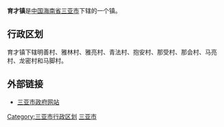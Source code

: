 {{unreferenced|time=2018-08-06T23:35:12+00:00}}
{{Infobox Settlement
| name = 育才镇
| image_skyline = 
| imagesize = 
| image_caption = 
| image_flag = 
| image_shield = 
| pushpin_map = 
| pushpin_label_position = bottom
| subdivision_type = 国家
| subdivision_name = {{CHN}}
| subdivision_type1 = [[中华人民共和国行政区划|省]]
| subdivision_name1 = [[海南省|海南省]]
| subdivision_type2 = [[海南省行政区划|市]]
| subdivision_name2 =  [[三亚市|三亚市]]
| elevation_m = 
| elevation_ft = 
| area_total_km2 = 
| population_as_of = 
| population_total = 
| population_density_km2 = 
| timezone = [[北京时间|北京时间]]
| utc_offset = +8
| timezone_DST = 
| utc_offset_DST = 
| latd = 
| latm = 
| lats = 
| latNS = 
| longd = 
| longm = 
| longs = 
| longEW = 
| postal_code_type = 邮政编码
| postal_code = 572002
| blank_name = 电话区号
| blank_info = 0898
| website = 
}}
'''育才镇'''是[[中国|中国]][[海南省|海南省]][[三亚市|三亚市]]下辖的一个镇。

==行政区划==
育才镇下辖明善村、雅林村、雅亮村、青法村、抱安村、那受村、那会村、马亮村、龙密村和马脚村。 

==外部链接==
*[http://www.sanya.gov.cn/ 三亚市政府网站] {{Wayback|url=http://www.sanya.gov.cn/ |date=20090806063109 }}

{{海南小作品}}
{{三亚市行政区划}}
[[Category:三亚市行政区划|Category:三亚市行政区划]]
[[Category:海南乡镇|三亚市]]